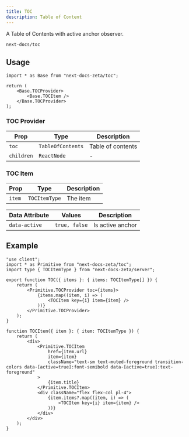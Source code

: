 ```yaml
---
title: TOC
description: Table of Content
---
```


A Table of Contents with active anchor observer.

```
next-docs/toc
```

## Usage

```tsx
import * as Base from "next-docs-zeta/toc";

return (
    <Base.TOCProvider>
        <Base.TOCItem />
    </Base.TOCProvider>
);
```

### TOC Provider

| Prop       | Type              | Description       |
| ---------- | ----------------- | ----------------- |
| `toc`      | `TableOfContents` | Table of contents |
| `children` | `ReactNode`       | -                 |

### TOC Item

| Prop   | Type          | Description |
| ------ | ------------- | ----------- |
| `item` | `TOCItemType` | The item    |

| Data Attribute | Values        | Description      |
| -------------- | ------------- | ---------------- |
| `data-active`  | `true, false` | Is active anchor |

## Example

```tsx
"use client";
import * as Primitive from "next-docs-zeta/toc";
import type { TOCItemType } from "next-docs-zeta/server";

export function TOC({ items }: { items: TOCItemType[] }) {
    return (
        <Primitive.TOCProvider toc={items}>
            {items.map((item, i) => (
                <TOCItem key={i} item={item} />
            ))}
        </Primitive.TOCProvider>
    );
}

function TOCItem({ item }: { item: TOCItemType }) {
    return (
        <div>
            <Primitive.TOCItem
                href={item.url}
                item={item}
                className="text-sm text-muted-foreground transition-colors data-[active=true]:font-semibold data-[active=true]:text-foreground"
            >
                {item.title}
            </Primitive.TOCItem>
            <div className="flex flex-col pl-4">
                {item.items?.map((item, i) => (
                    <TOCItem key={i} item={item} />
                ))}
            </div>
        </div>
    );
}
```
